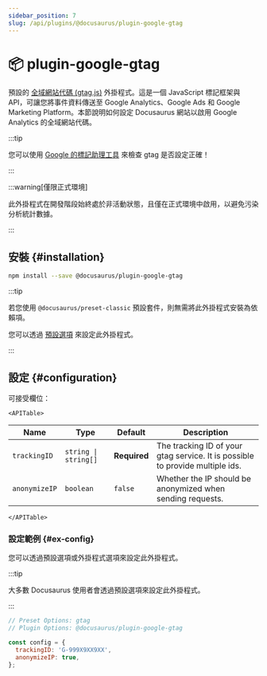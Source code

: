 ```yaml
---
sidebar_position: 7
slug: /api/plugins/@docusaurus/plugin-google-gtag
---
```


# 📦 plugin-google-gtag


預設的 [全域網站代碼 (gtag.js)](https://developers.google.com/tag-platform/gtagjs) 外掛程式。這是一個 JavaScript 標記框架與 API，可讓您將事件資料傳送至 Google Analytics、Google Ads 和 Google Marketing Platform。本節說明如何設定 Docusaurus 網站以啟用 Google Analytics 的全域網站代碼。

:::tip

您可以使用 [Google 的標記助理工具](https://tagassistant.google.com/) 來檢查 gtag 是否設定正確！

:::

:::warning[僅限正式環境]

此外掛程式在開發階段始終處於非活動狀態，且僅在正式環境中啟用，以避免污染分析統計數據。

:::

## 安裝 {#installation}

```bash npm2yarn
npm install --save @docusaurus/plugin-google-gtag
```

:::tip

若您使用 `@docusaurus/preset-classic` 預設套件，則無需將此外掛程式安裝為依賴項。

您可以透過 [預設選項](../../using-plugins.mdx#docusauruspreset-classic) 來設定此外掛程式。

:::

## 設定 {#configuration}

可接受欄位：

```mdx-code-block
<APITable>
```

| Name | Type | Default | Description |
| --- | --- | --- | --- |
| `trackingID` | <code>string \| string[]</code> | **Required** | The tracking ID of your gtag service. It is possible to provide multiple ids. |
| `anonymizeIP` | `boolean` | `false` | Whether the IP should be anonymized when sending requests. |

```mdx-code-block
</APITable>
```

### 設定範例 {#ex-config}

您可以透過預設選項或外掛程式選項來設定此外掛程式。

:::tip

大多數 Docusaurus 使用者會透過預設選項來設定此外掛程式。

:::

```js config-tabs
// Preset Options: gtag
// Plugin Options: @docusaurus/plugin-google-gtag

const config = {
  trackingID: 'G-999X9XX9XX',
  anonymizeIP: true,
};
```